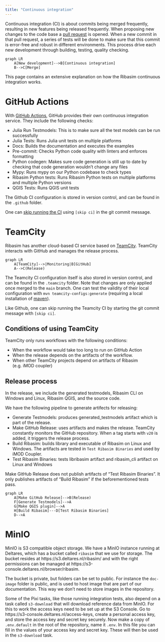 ```yaml
---
title: "Continuous integration"
---
```


Continuous integration (CI) is about commits being merged frequently, resulting in new features being released frequently.
When proposing new changes to the code base a [pull request](https://docs.github.com/en/pull-requests/collaborating-with-pull-requests/proposing-changes-to-your-work-with-pull-requests/about-pull-requests) is opened.
When a new commit in that pull request, a series of tests will be done to make sure that this commit is error-free and robust in different environments.
This process drive each new development through building, testing, quality checking.

```mermaid
graph LR
    A[New development]-->B[Continuous integration]
    B-->C[Merge]
```


This page contains an extensive explanation on how the Ribasim continuous integration works.

# GitHub Actions

With [GitHub Actions](https://docs.github.com/en/actions), GitHub provides their own continuous integration service.
They include the following checks:

* Julia Run Testmodels: This is to make sure all the test models can be run successfully
* Julia Tests: Runs Julia unit tests on multiple platforms
* Docs: Builds the documentation and executes the examples
* Pre-commit: Checks Python code quality with linters and enforces formatting
* Python codegen: Makes sure code generation is still up to date by checking that code generation wouldn't change any files
* Mypy: Runs mypy on our Python codebase to check types
* Ribasim Python tests: Runs Ribasim Python tests on multiple platforms and multiple Python versions
* QGIS Tests: Runs QGIS unit tests

The Github CI configuration is stored in version control,
and can be found in the `.github` folder.

One can [skip running the CI](https://docs.github.com/en/actions/managing-workflow-runs-and-deployments/managing-workflow-runs/skipping-workflow-runs) using `[skip ci]` in the git commit message.

# TeamCity
Ribasim has another cloud-based CI service based on [TeamCity](https://www.jetbrains.com/teamcity/).
TeamCity interacts with GitHub and manages the release process.

```mermaid
graph LR
    A[TeamCity]-->|Monitoring|B[GitHub]
    A-->C(Release)
```

The Teamcity CI configuration itself is also stored in version control, and can be found in the `.teamcity` folder.
Note that changes are only applied once merged to the `main` branch.
One can test the validity of their local configuration with `mvn teamcity-configs:generate`
(requiring a local installation of [maven](https://maven.apache.org/)).

Like Github, one can skip running the Teamcity CI by starting the git commit message with `[skip ci]`.

## Conditions of using TeamCity
TeamCity only runs workflows with the following conditions:

* When the workflow would take too long to run on GitHub Action
* When the release depends on the artifacts of the workflow.
* When other TeamCity projects depend on artifacts of Ribasim (e.g. iMOD coupler)

## Release process
In the release, we include the generated testmodels, Ribasim CLI on Windows and Linux, Ribasim QGIS, and the source code.

We have the following pipeline to generate artifects for releasing:

* Generate Testmodels: produces generated_testmodels artifact which is part of the release.
* Make GitHub Release: uses artifacts and makes the release. TeamCity constantly monitors the GitHub repository. When a tag starts with `v20` is added, it triggers the release process.
* Build Ribasim: builds library and executable of Ribasim on Linux and Windows. The artifacts are tested in `Test Ribasim Binaries` and used by iMOD Coupler.
* Test Ribasim Binaries: tests libribasim artifact and ribasim_cli artifact on Linux and Windows

::: {.callout-note}
Make GitHub Release does not publish artifacts of "Test Ribasim Binaries". It only publishes artifacts of "Build Ribasim" if the beforementioned tests pass.
:::

```mermaid
graph LR
    A[Make GitHub Release]-->B(Release)
    F[Generate Testmodels]-->A
    G[Make QGIS plugin]-->A
    H[Build Ribasim]---D[Test Ribasim Binaries]
    D-->A
```

# MinIO

MinIO is S3 compatible object storage.
We have a MinIO instance running at Deltares, which has a bucket called `ribasim` that we use for storage.
The bucket resides at https://s3.deltares.nl/ribasim/ and with the right permissions can be managed at https://s3-console.deltares.nl/browser/ribasim.

The bucket is private, but folders can be set to public.
For instance the `doc-image` folder is public, and is used to host image that are part of our documentation.
This way we don't need to store images in the repository.

Some of the Pixi tasks, like those running integration tests, also depend on a task called `s3-download` that will download reference data from MinIO.
For this to work the access keys need to be set up at the S3 Console.
Go to https://s3-console.deltares.nl/access-keys, create a personal access key, and store the access key and secret key securely.
Now make a copy of `.env.default` in the root of the repository, name it `.env`.
In this file you can fill in the values of your access key and secret key.
These will then be used in the `s3-download` task.
